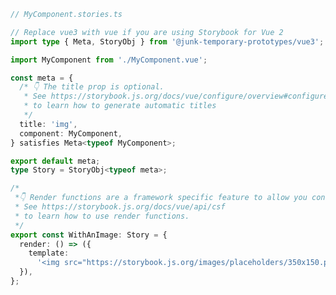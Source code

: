 ```ts
// MyComponent.stories.ts

// Replace vue3 with vue if you are using Storybook for Vue 2
import type { Meta, StoryObj } from '@junk-temporary-prototypes/vue3';

import MyComponent from './MyComponent.vue';

const meta = {
  /* 👇 The title prop is optional.
   * See https://storybook.js.org/docs/vue/configure/overview#configure-story-loading
   * to learn how to generate automatic titles
   */
  title: 'img',
  component: MyComponent,
} satisfies Meta<typeof MyComponent>;

export default meta;
type Story = StoryObj<typeof meta>;

/*
 *👇 Render functions are a framework specific feature to allow you control on how the component renders.
 * See https://storybook.js.org/docs/vue/api/csf
 * to learn how to use render functions.
 */
export const WithAnImage: Story = {
  render: () => ({
    template:
      '<img src="https://storybook.js.org/images/placeholders/350x150.png" alt="My CDN placeholder"/>',
  }),
};
```
